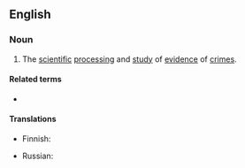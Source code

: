 ==English==

===Noun===
{{en-noun|-}}

# The [[scientific]] [[process]]ing and [[study]] of [[evidence]] of [[crime]]s.

====Related terms====
* {{l|en|criminalist}}

====Translations====
{{trans-top|study of evidence of crimes}}
* Finnish: {{t|fi|kriminalistiikka}}
{{trans-mid}}
* Russian: {{t+|ru|криминали́стика|f}}
{{trans-bottom}}
